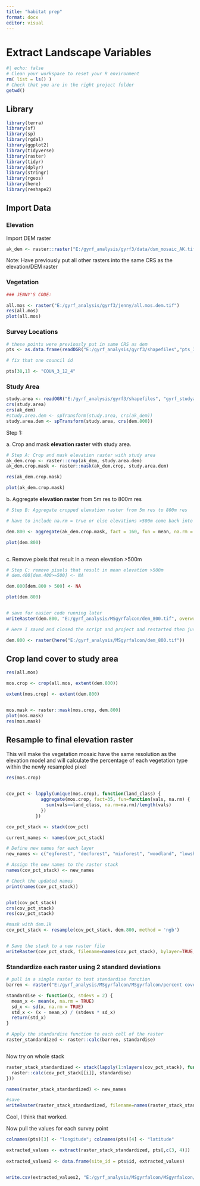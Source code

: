 ```yaml
---
title: "habitat prep"
format: docx
editor: visual
---
```


# Extract Landscape Variables

```r
#| echo: false
# Clean your workspace to reset your R environment
rm( list = ls() )
# Check that you are in the right project folder
getwd()
```

## Library

```r
library(terra)
library(sf)
library(sp)
library(rgdal)
library(ggplot2)
library(tidyverse)
library(raster)
library(tidyr)
library(dplyr)
library(stringr)
library(rgeos)
library(here)
library(reshape2)
```

## Import Data

### Elevation

Import DEM raster

```r
ak_dem <- raster::raster("E:/gyrf_analysis/gyrf3/data/dsm_mosaic_AK.tif")
```

Note: Have previously put all other rasters into the same CRS as the elevation/DEM raster

### Vegetation

```r
### JENNY'S CODE:

all.mos <- raster("E:/gyrf_analysis/gyrf3/jenny/all.mos.dem.tif")
res(all.mos)
plot(all.mos)

```

### Survey Locations

```r

# these points were previously put in same CRS as dem
pts <- as.data.frame(readOGR("E:/gyrf_analysis/gyrf3/shapefiles","pts_3years_2"))

# fix that one council id

pts[38,1] <- "COUN_3_12_4"


```

### Study Area

```r
study.area <- readOGR("E:/gyrf_analysis/gyrf3/shapefiles", "gyrf_studyarea")
crs(study.area)
crs(ak_dem)
#study.area.dem <- spTransform(study.area, crs(ak_dem))
study.area.dem <- spTransform(study.area, crs(dem.800))

```

Step 1:

a\. Crop and mask **elevation raster** with study area.

```r
# Step A: Crop and mask elevation raster with study area
ak_dem.crop <- raster::crop(ak_dem, study.area.dem)
ak_dem.crop.mask <- raster::mask(ak_dem.crop, study.area.dem)

res(ak_dem.crop.mask)

plot(ak_dem.crop.mask)

```

b\. Aggregate **elevation raster** from 5m res to 800m res

```r
# Step B: Aggregate cropped elevation raster from 5m res to 800m res

# have to include na.rm = true or else elevations >500m come back into the picture!

dem.800 <- aggregate(ak_dem.crop.mask, fact = 160, fun = mean, na.rm = TRUE)

plot(dem.800)



```

c\. Remove pixels that result in a mean elevation \>500m

```r
# Step C: remove pixels that result in mean elevation >500m
# dem.400[dem.400>=500] <- NA

dem.800[dem.800 > 500] <- NA

plot(dem.800)


# save for easier code running later
writeRaster(dem.800, "E:/gyrf_analysis/MSgyrfalcon/dem_800.tif", overwrite = TRUE)

# Here I saved and closed the script and project and restarted then just loaded the dem_800.tif to clear out some memory

dem.800 <- raster(here("E:/gyrf_analysis/MSgyrfalcon/dem_800.tif"))
```

## Crop land cover to study area 

```r
res(all.mos)

mos.crop <- crop(all.mos, extent(dem.800))

extent(mos.crop) <- extent(dem.800)


mos.mask <- raster::mask(mos.crop, dem.800)
plot(mos.mask)
res(mos.mask)
```

## Resample to final elevation raster

This will make the vegetation mosaic have the same resolution as the elevation model and will calculate the percentage of each vegetation type within the newly resampled pixel

```r


res(mos.crop)


cov_pct <- lapply(unique(mos.crop), function(land_class) {
             aggregate(mos.crop, fact=35, fun=function(vals, na.rm) {
               sum(vals==land_class, na.rm=na.rm)/length(vals)
             })
           })

cov_pct_stack <- stack(cov_pct)

current_names <- names(cov_pct_stack)

# Define new names for each layer
new_names <- c("egforest", "decforest", "mixforest", "woodland", "lowshrub", "tallshrub", "openshrub", "tundra", "tussock", "sparseveg", "fen", "bog", "littoral", "barren", "water")  # Add as many names as there are layers

# Assign the new names to the raster stack
names(cov_pct_stack) <- new_names

# Check the updated names
print(names(cov_pct_stack))


plot(cov_pct_stack)
crs(cov_pct_stack)
res(cov_pct_stack)

#mask with dem.1k
cov_pct_stack <- resample(cov_pct_stack, dem.800, method = 'ngb')


# Save the stack to a new raster file
writeRaster(cov_pct_stack, filename=names(cov_pct_stack), bylayer=TRUE, format="GTiff", overwrite = TRUE)
```

### Standardize each raster using 2 standard deviations

```r
# pull in a single raster to test standardise function
barren <- raster("E:/gyrf_analysis/MSgyrfalcon/MSgyrfalcon/percent cover/barren.tif")

```

```r

standardise <- function(x, stdevs = 2) {
  mean_x <- mean(x, na.rm = TRUE)
  sd_x <- sd(x, na.rm = TRUE)
  std_x <- (x - mean_x) / (stdevs * sd_x)
  return(std_x)
}

# Apply the standardise function to each cell of the raster
raster_standardized <- raster::calc(barren, standardise)



```

Now try on whole stack

```r
raster_stack_standardized <- stack(lapply(1:nlayers(cov_pct_stack), function(i) {
  raster::calc(cov_pct_stack[[i]], standardise)
}))

names(raster_stack_standardized) <- new_names

#save
writeRaster(raster_stack_standardized, filename=names(raster_stack_standardized), bylayer=TRUE, format="GTiff", overwrite = TRUE)
```

Cool, I think that worked.

Now pull the values for each survey point

```r
colnames(pts)[3] <- "longitude"; colnames(pts)[4] <- "latitude"

extracted_values <- extract(raster_stack_standardized, pts[,c(3, 4)])
                            
extracted_values2 <- data.frame(site_id = pts$id, extracted_values)


write.csv(extracted_values2, "E:/gyrf_analysis/MSgyrfalcon/MSgyrfalcon/final_standardized_veg_extraction.csv")
```
